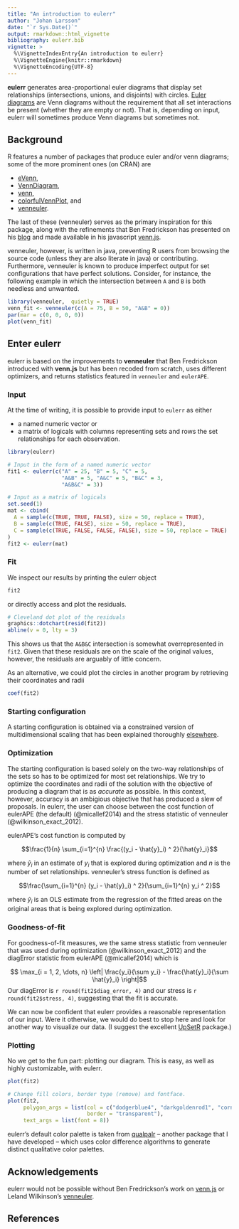 ```yaml
---
title: "An introduction to eulerr"
author: "Johan Larsson"
date: "`r Sys.Date()`"
output: rmarkdown::html_vignette
bibliography: eulerr.bib
vignette: >
  %\VignetteIndexEntry{An introduction to eulerr}
  %\VignetteEngine{knitr::rmarkdown}
  %\VignetteEncoding{UTF-8}
---
```


**eulerr** generates area-proportional euler diagrams that display set
relationships (intersections, unions, and disjoints) with circles.
[Euler diagrams](https://en.wikipedia.org/wiki/Euler_diagram) are Venn
diagrams without the requirement that all set interactions be present (whether
they are empty or not). That is, depending on input, eulerr will sometimes
produce Venn diagrams but sometimes not.

## Background

R features a number of packages that produce euler and/or venn diagrams;
some of the more prominent ones (on CRAN) are

* [eVenn](https://cran.r-project.org/package=eVenn),
* [VennDiagram](https://cran.r-project.org/package=VennDiagram),
* [venn](https://cran.r-project.org/package=venn),
* [colorfulVennPlot](https://cran.r-project.org/package=colorfulVennPlot), and
* [venneuler](https://cran.r-project.org/package=venneuler).

The last of these (venneuler) serves as the primary inspiration for this package,
along with the refinements that Ben Fredrickson has presented on his
[blog](http://www.benfrederickson.com/) and made available in his javascript
[venn.js](https://github.com/benfred/venn.js).

venneuler, however, is written in java, preventing R users from 
browsing the source code (unless they are also literate in java) or
contributing. Furthermore, venneuler is known to produce imperfect output for
set configurations that have perfect solutions. Consider,
for instance, the following example in which the intersection between `A` and
`B` is both needless and unwanted.

```r
library(venneuler,  quietly = TRUE)
venn_fit <- venneuler(c(A = 75, B = 50, "A&B" = 0))
par(mar = c(0, 0, 0, 0))
plot(venn_fit)
```

## Enter eulerr

eulerr is based on the improvements to **venneuler** that Ben Fredrickson
introduced with **venn.js** but has been recoded from scratch, uses different
optimizers, and returns statistics featured in `venneuler` and `eulerAPE`.

### Input

At the time of writing, it is possible to provide input to `eulerr` as either

* a named numeric vector or
* a matrix of logicals with columns representing sets and rows the set
relationships for each observation.

```r
library(eulerr)

# Input in the form of a named numeric vector
fit1 <- eulerr(c("A" = 25, "B" = 5, "C" = 5,
                 "A&B" = 5, "A&C" = 5, "B&C" = 3,
                 "A&B&C" = 3))

# Input as a matrix of logicals
set.seed(1)
mat <- cbind(
  A = sample(c(TRUE, TRUE, FALSE), size = 50, replace = TRUE),
  B = sample(c(TRUE, FALSE), size = 50, replace = TRUE),
  C = sample(c(TRUE, FALSE, FALSE, FALSE), size = 50, replace = TRUE)
)
fit2 <- eulerr(mat)
```

### Fit

We inspect our results by printing the eulerr object

```r
fit2
```

or directly access and plot the residuals.

```r
# Cleveland dot plot of the residuals
graphics::dotchart(resid(fit2))
abline(v = 0, lty = 3)
```

This shows us that the `A&B&C` intersection is somewhat overrepresented in
`fit2`. Given that these residuals are on the scale of the original
values, however, the residuals are arguably of little concern.

As an alternative, we could plot the circles in another program by retrieving
their coordinates and radii 

```r
coef(fit2)
```

### Starting configuration

A starting configuration is obtained via a constrained version of 
multidimensional scaling that has been explained thoroughly
[elsewhere](http://www.benfrederickson.com/better-venn-diagrams/). 

### Optimization

The starting configuration is based solely on the two-way relationships of the
sets so has to be optimized for most set relationships. We try to optimize the 
coordinates and radii of the solution with the objective of producing a diagram
that is as *accurate* as possible. In this context, however, accuracy is an
ambigious objective that has produced a slew of proposals. In eulerr, the user
can choose between the cost function of eulerAPE (the default) (@micallef2014)
and the stress statistic of venneuler (@wilkinson_exact_2012).

eulerAPE's cost function is computed by  

$$\frac{1}{n} \sum_{i=1}^{n} \frac{(y_i - \hat{y}_i) ^ 2}{\hat{y}_i}$$

where $\hat{y}_i$ in an estimate of $y_i$ that is explored during
optimization and $n$ is the number of set relationships. venneuler's stress
function is defined as

$$\frac{\sum_{i=1}^{n} (y_i - \hat{y}_i) ^ 2}{\sum_{i=1}^{n} y_i ^ 2}$$

where $\hat{y}_i$ is an OLS estimate from the regression of the fitted
areas on the original areas that is being explored during optimization.

### Goodness-of-fit

For goodness-of-fit measures, we the same stress statistic from venneuler
that was used during optimization (@wilkinson_exact_2012) and the diagError
statistic from eulerAPE (@micallef2014) which is

$$ \max_{i = 1, 2, \dots, n} \left| \frac{y_i}{\sum y_i} - \frac{\hat{y}_i}{\sum \hat{y}_i} \right|$$
Our diagError is ```r round(fit2$diag_error, 4)``` and our stress is
```r round(fit2$stress, 4)```, suggesting that the fit is accurate.

We can now be confident that eulerr provides a reasonable representation of
our input. Were it otherwise, we would do best to stop here and look for another
way to visualize our data. (I suggest the excellent
[UpSetR](https://cran.r-project.org/package=UpSetR) package.)

### Plotting

No we get to the fun part: plotting our diagram. This is easy, as well as
highly customizable, with eulerr.

```r
plot(fit2)

# Change fill colors, border type (remove) and fontface.
plot(fit2,
     polygon_args = list(col = c("dodgerblue4", "darkgoldenrod1", "cornsilk4"),
                         border = "transparent"),
     text_args = list(font = 8))
```

eulerr's default color palette is taken from
[qualpalr](https://cran.r-project.org/package=qualpalr) -- another
package that I have developed -- which uses color difference algorithms to 
generate distinct qualitative color palettes.

## Acknowledgements

eulerr would not be possible without Ben Fredrickson's work on
[venn.js](http://www.benfrederickson.com) or Leland Wilkinson's
[venneuler](https://cran.r-project.org/package=venneuler).

## References
